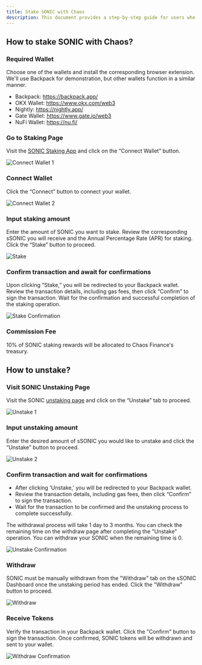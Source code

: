 ```yaml
---
title: Stake SONIC with Chaos
description: This document provides a step-by-step guide for users who wanted to participate LSD program with Chaos Finance
---
```


## How to stake SONIC with Chaos?

### Required Wallet

Choose one of the wallets and install the corresponding browser extension. We'll use Backpack for demonstration, but other wallets function in a similar manner.

- Backpack: https://backpack.app/ 
- OKX Wallet: https://www.okx.com/web3 
- Nightly: https://nightly.app/
- Gate Wallet: https://www.gate.io/web3
- NuFi Wallet: https://nu.fi/

### Go to Staking Page

Visit the [SONIC Staking App](https://app.chaosfinance.xyz) and click on the “Connect Wallet” button.

![Connect Wallet 1](/docs/stake_with_chaos/connect-wallet-1.png)

### Connect Wallet

Click the “Connect” button to connect your wallet.


![Connect Wallet 2](/docs/stake_with_chaos/connect-wallet-2.png)

### Input staking amount

Enter the amount of SONIC you want to stake. Review the corresponding sSONIC you will receive and the Annual Percentage Rate (APR) for staking. Click the “Stake” button to proceed.

![Stake](/docs/stake_with_chaos/stake.png)

### Confirm transaction and await for confirmations

Upon clicking “Stake,” you will be redirected to your Backpack wallet. Review the transaction details, including gas fees, then click “Confirm” to sign the transaction. Wait for the confirmation and successful completion of the staking operation.


![Stake Confirmation](/docs/stake_with_chaos/stake-confirmation.png)

### Commission Fee

10% of SONIC staking rewards will be allocated to Chaos Finance's treasury.

## How to unstake?

### Visit SONIC Unstaking Page

Visit the SONIC [unstaking page](https://app.chaosfinance.xyz/SONIC/?tab=unstake) and click on the “Unstake” tab to proceed.


![Unstake 1](/docs/stake_with_chaos/unstake-1.png)

### Input unstaking amount

Enter the desired amount of sSONIC you would like to unstake and click the “Unstake” button to proceed.

![Unstake 2](/docs/stake_with_chaos/unstake-2.png)

### Confirm transaction and wait for confirmations

- After clicking 'Unstake,' you will be redirected to your Backpack wallet.
- Review the transaction details, including gas fees, then click “Confirm” to sign the transaction.
- Wait for the transaction to be confirmed and the unstaking process to complete successfully.


<Callout>
The withdrawal process will take 1 day to 3 months. You can check the remaining time on the withdraw page after completing the "Unstake" operation. You can withdraw your SONIC when the remaining time is 0.
</Callout>


![Unstake Confirmation](/docs/stake_with_chaos/unstake-confirmation.png)

### Withdraw

SONIC must be manually withdrawn from the "Withdraw" tab on the sSONIC Dashboard once the unstaking period has ended. Click the "Withdraw" button to proceed.


![Withdraw](/docs/stake_with_chaos/withdraw.png)

### Receive Tokens

Verify the transaction in your Backpack wallet. Click the "Confirm" button to sign the transaction. Once confirmed, SONIC tokens will be withdrawn and sent to your wallet.

![Withdraw Confirmation](/docs/stake_with_chaos/withdraw-confirmation.png)
